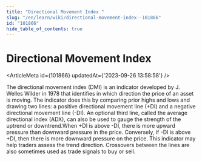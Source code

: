 ```yaml
---
title: "Directional Movement Index "
slug: "/en/learn/wiki/directional-movement-index--101866"
id: "101866"
hide_table_of_contents: true
---
```



# Directional Movement Index 

<ArticleMeta id={101866} updatedAt={'2023-09-26 13:58:58'} />
<div className='border-solid border-b border-t-0 my-4 border-[var(--ifm-color-gray-300)]' />

The directional movement index (DMI) is an indicator developed by J. Welles Wilder in 1978 that identifies in which direction the price of an asset is moving. The indicator does this by comparing prior highs and lows and drawing two lines: a positive directional movement line (+DI) and a negative directional movement line (-DI). An optional third line, called the average directional index (ADX), can also be used to gauge the strength of the uptrend or downtrend.When +DI is above -DI, there is more upward pressure than downward pressure in the price. Conversely, if -DI is above +DI, then there is more downward pressure on the price. This indicator may help traders assess the trend direction. Crossovers between the lines are also sometimes used as trade signals to buy or sell.
